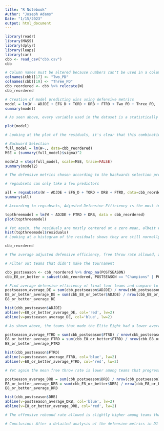 ```yaml
---
title: "R Notebook"
Author: "Joseph Adams"
Date: "1/15/2023"
output: html_document
---
```



```r
library(readr)
library(MASS)
library(dplyr)
library(leaps)
library(car)
cbb <- read_csv("cbb.csv")
cbb
```

```r
# Column names must be altered because numbers can't be used in a column name. 
colnames(cbb)[17] <- "Two_PD"
colnames(cbb)[19] <- "Three_PD"
cbb_reordered <- cbb %>% relocate(W)
cbb_reordered
```


```r
# Creation of model predicting wins using defensive metrics
model = lm(W ~ ADJDE + EFG_D + TORD + DRB + FTRD + Two_PD + Three_PD,  data = cbb_reordered)
summary(model)
```

```r
# As seen above, every variable used in the dataset is a statistically significant predictor in the number of wins a team gains except for 2 and 3 point shooting percentage allowed. To help determine the most important predictors of those that are significant, a backward selection process will be used. 
```

```r
plot(model)
```
```r
# Looking at the plot of the residuals, it's clear that this combination of defensive predictors is quite successful in predicting the number of games a team wins throughout a season. The goal is to have as few predictors as possible without compromising the success of the model. Further analysis will determine if we can simplify this model. 
```

```r
# Backward Selection 
full_model = lm(W~., data=cbb_reordered)
MSE = (summary(full_model)$sigma)^2

model2 = step(full_model, scale=MSE, trace=FALSE)
summary(model2)
```

```r
# The defensive metrics chosen according to the backwards selection process are ADJDE, EFG_D, TORD, DRB, and FTRD. Using regsubsets we will choose the top 3 most significant predictors among these and see what the residuals look like. 
```

```r
# regsubsets can only take a few predictors
```


```r
all = regsubsets(W ~ ADJDE + EFG_D + TORD + DRB + FTRD, data=cbb_reordered)
summary(all)
```

```r
# According to regsubsets, Adjusted Defensive Efficiency is the most important predictor of wins among defensive metrics. Trailing in second is Free Throw Rate Allowed, followed by the Offensive Rebound Rate Allowed. Seeing that these are the three most important defensive metrics for win rate, let's examine the residuals. 
```

```r
topthreemodel = lm(W ~ ADJDE + FTRD + DRB, data = cbb_reordered)
plot(topthreemodel)
```

```r
# Yet again, the residuals are mostly centered at a zero mean, albeit with a slight curve at either end. Additionally, the QQ-line plot looks linear, implying that there is no skew in the residuals. 
hist(topthreemodel$residuals)
# Looking at a histogram of the residuals shows they are still normally distributed. This implies that these three predictors are a solid replacement for the seven or so variables originally used to predict wins. Now we turn to see if these variables are equally as successful in predicting post season success.
```

```r
cbb_reordered
```
```r
# The average adjusted defensive efficiency, free throw rate allowed, and offensive rebounding rate allowed of teams qualifying for the postseason will be compared with those team that reach the Final Four to see if there are still meaningful differences in each number. 
```

```r
# Filter out teams that didn't make the tournament

cbb_postseason <- cbb_reordered %>% drop_na(POSTSEASON)
cbb_E8_or_better = subset(cbb_reordered, POSTSEASON == "Champions" | POSTSEASON == "F4" | POSTSEASON == "E8")
```

```r
# Find average defensive efficiency of final four teams and compare to histogram of all postseason teams
postseason_average_DE = sum(cbb_postseason$ADJDE) / nrow(cbb_postseason)
E8_or_better_average_DE = sum(cbb_E8_or_better$ADJDE) / nrow(cbb_E8_or_better)
E8_or_better_average_DE
```


```r
hist(cbb_postseason$ADJDE)
abline(v=E8_or_better_average_DE, col='red', lw=2)
abline(v=postseason_average_DE, col='blue', lw=2)
```
```r
# As shown above, the teams that made the Elite Eight had a lower average defensive efficiency than teams that simply made the postseason. This implies that teams with a stronger defensive efficiency tended to make it farther in the postseason. This provides support that defensive efficiency continues to be a predictor of success outside of the regular season. It should be noted that a significance test would still need to be completed to determine if these results were simply down to chance or not. It does however provide a positive indication for the reliability of defensive efficiency for use in predicting postseason results.
```

```r
postseason_average_FTRD = sum(cbb_postseason$FTRD) / nrow(cbb_postseason)
E8_or_better_average_FTRD = sum(cbb_E8_or_better$FTRD) / nrow(cbb_E8_or_better)
E8_or_better_average_FTRD
```

```r
hist(cbb_postseason$FTRD)
abline(v=postseason_average_FTRD, col='blue', lw=2)
abline(v=E8_or_better_average_FTRD, col='red', lw=2)
```

```r
# Yet again the mean free throw rate is lower among teams that progressed farther in the postseason. This implies that free throw rate is a solid predictor in both the regular and the postseason. A significance test would still be required to ensure the reproducibility of these results.
```


```r
postseason_average_DRB = sum(cbb_postseason$DRB) / nrow(cbb_postseason)
E8_or_better_average_DRB = sum(cbb_E8_or_better$DRB) / nrow(cbb_E8_or_better)
E8_or_better_average_DRB
```

```r
hist(cbb_postseason$DRB)
abline(v=postseason_average_DRB, col='blue', lw=2)
abline(v=E8_or_better_average_DRB, col='red', lw=2)
```

```r
# The offensive rebound rate allowed is slightly higher among teams that progressed further in the postseason. This is a surprising result, considering one would expect that teams that are successful in March would allow few offensive rebounds. This implies that the offensive rebounding rate allowed is more equipped to measure regular season performance than postseason results. 
```

```r
# Conclusion: After a detailed analysis of the defensive metrics in D1 college basketball, there are three statistically significant metrics that stand out for predicting win rate in the regular season. These include the adjusted defensive efficiency, free throw rate allowed, and the offensive rebounding rate allowed. The linearity and normality of the residuals imply a strong relationship. The ability of these metrics was consistent into the postseason for adjusted defensive efficiency and free throw rate allowed. However, the offensive rebound rate allowed didn't seem to have a measurable impact on postseason success. Overall, at the very least a team's adjusted defensive efficiency and free throw rate allowed are a successful predictor of win rate in both the regular season and the postseason. The success of the adjusted defensive in particular bodes well for the continued use of KenPom ratings in the future to gauge the quality of a team. 
```





